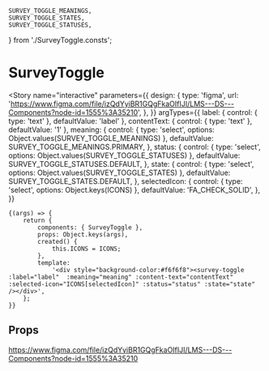 

	SURVEY_TOGGLE_MEANINGS,
	SURVEY_TOGGLE_STATES,
	SURVEY_TOGGLE_STATUSES,
} from './SurveyToggle.consts';

<Meta title="components/SurveyToggle" component={SurveyToggle} />

# SurveyToggle

<Story
	name="interactive"
	parameters={{
		design: {
			type: 'figma',
			url: 'https://www.figma.com/file/izQdYyiBR1GQgFkaOIfIJI/LMS---DS---Components?node-id=1555%3A35210',
		},
	}}
	argTypes={{
		label: { control: { type: 'text' }, defaultValue: 'label' },
		contentText: { control: { type: 'text' }, defaultValue: '1' },
		meaning: {
			control: { type: 'select', options: Object.values(SURVEY_TOGGLE_MEANINGS) },
			defaultValue: SURVEY_TOGGLE_MEANINGS.PRIMARY,
		},
		status: {
			control: { type: 'select', options: Object.values(SURVEY_TOGGLE_STATUSES) },
			defaultValue: SURVEY_TOGGLE_STATUSES.DEFAULT,
		},
		state: {
			control: { type: 'select', options: Object.values(SURVEY_TOGGLE_STATES) },
			defaultValue: SURVEY_TOGGLE_STATES.DEFAULT,
		},
		selectedIcon: {
			control: { type: 'select', options: Object.keys(ICONS) },
			defaultValue: 'FA_CHECK_SOLID',
		},
	}}
>
	{(args) => {
		return {
			components: { SurveyToggle },
			props: Object.keys(args),
			created() {
				this.ICONS = ICONS;
			},
			template:
				'<div style="background-color:#f6f6f8"><survey-toggle :label="label"  :meaning="meaning" :content-text="contentText" :selected-icon="ICONS[selectedIcon]" :status="status" :state="state" /></div>',
		};
	}}
</Story>

## Props

<Props of={SurveyToggle} />

https://www.figma.com/file/izQdYyiBR1GQgFkaOIfIJI/LMS---DS---Components?node-id=1555%3A35210
